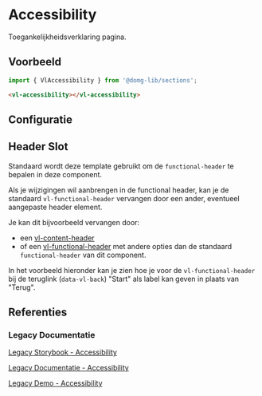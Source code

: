 
# Accessibility

<CustomDocMetaData id="sections-accessibility" />

Toegankelijkheidsverklaring pagina.


## Voorbeeld

```js
import { VlAccessibility } from '@domg-lib/sections';
```

```html
<vl-accessibility></vl-accessibility>
```

<Canvas of={VlAccessibilityStories.AccessibilityDefault} />


## Configuratie

<ArgTypes of={VlAccessibilityStories.AccessibilityDefault} />


## Header Slot

Standaard wordt deze template gebruikt om de `functional-header` te bepalen in deze component.

<Source code={header} language="ts" dark={true} />

Als je wijzigingen wil aanbrengen in de functional header, kan je de standaard `vl-functional-header` vervangen door een
ander, eventueel aangepaste header element.

Je kan dit bijvoorbeeld vervangen door:
- een [vl-content-header](/docs/components-content-header--content-header-default)
- of een [vl-functional-header](/docs/components-functional-header--functional-header-default) met andere opties dan de
  standaard `functional-header` van dit component.

In het voorbeeld hieronder kan je zien hoe je voor de `vl-functional-header` bij de teruglink (`data-vl-back`) "Start"
als label kan geven in plaats van "Terug".

<Canvas of={VlAccessibilityStories.AccessibilityHeaderSlot} />


## Referenties

### Legacy Documentatie

[Legacy Storybook - Accessibility](https://webcomponenten.omgeving.vlaanderen.be/storybook/?path=/docs/custom-elements-vl-accessibility--default)

[Legacy Documentatie - Accessibility](https://webcomponenten.omgeving.vlaanderen.be/doc/VlAccessibility.html)

[Legacy Demo - Accessibility](https://webcomponenten.omgeving.vlaanderen.be/demo/vl-accessibility.html)
